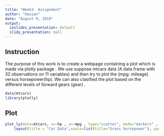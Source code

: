 ---
title: "Week3- Assignment"
author: "Hassan"
date: "August 9, 2018"
output:
  ioslides_presentation: default
  slidy_presentation: null
---



## Instruction

The purpose of this work is to create a webpage containing a plot which is made via  plotly package . We use suppose mtcars data (A data frame with 32 observations on 11 variables) and then try to plot the (mpg: mileage) versus horsepower(hp). We can also clasified the plot based on the different levels of forward gears (gear) . 

```{r echo=FALSE,warning=FALSE,message=FALSE}
data(mtcars)
library(plotly)
```

##  Plot
```{r echo=FALSE,warning=FALSE,message=FALSE}
plot_ly(data=mtcars, x=~hp , y=~mpg , type="scatter", mode="markers" , color = ~as.factor(gear))%>%
    layout(title = "Car Data",xaxis=list(title="Gross horsepower"), yaxis=list(title="Miles/(US) gallon"))
```

